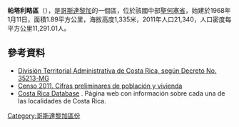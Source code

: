 '''帕塔利略區'''（{{lang-es|Patalillo}}），是[[哥斯達黎加|哥斯達黎加]]的一個區，位於該國中部[[聖何塞省_(哥斯達黎加)|聖何塞省]]，始建於1968年1月11日，面積1.89平方公里，海拔高度1,335米，2011年人口21,340，人口密度每平方公里11,291.01人。

==參考資料==
*[https://web.archive.org/web/20150924020342/http://www.gaceta.go.cr/pub/2009/05/26/COMP_26_05_2009.pdf División Territorial Administrativa de Costa Rica, según Decreto No. 35213-MG]
*[http://www.inec.go.cr/A/MS/Censos/Censo%202011/Cifras%20preliminares/01.%20Cifras%20preliminares%20de%20Poblaci%C3%B3n%20y%20Vivienda.pdf Censo 2011. Cifras preliminares de población y vivienda]{{dead link|date=2017年12月 |bot=InternetArchiveBot |fix-attempted=yes }}
* [http://www.costaricadatabase.com/crdb/city.asp?action=2&q=PATALILLO&b=V%C1ZQUEZ+DE+CORONADO&p=1 Costa Rica Database] {{Wayback|url=http://www.costaricadatabase.com/crdb/city.asp?action=2&q=PATALILLO&b=V%C1ZQUEZ+DE+CORONADO&p=1 |date=20150923210750 }}. Página web con información sobre cada una de las localidades de Costa Rica.

{{CostaRica-geo-stub}}
[[Category:哥斯達黎加區份|Category:哥斯達黎加區份]]